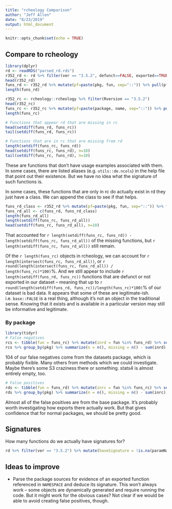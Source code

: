 ```yaml
---
title: "rcheology Comparison"
author: "Jeff Allen"
date: "8/23/2019"
output: html_document
---
```


```r
knitr::opts_chunk$set(echo = TRUE)
```

## Compare to rcheology

```r
library(dplyr)
rd <- readRDS("parsed_rd.rds")
r352_rd <- rd %>% filter(ver == "3.5.2", defunct==FALSE, exported==TRUE | (pkg == "base")) # Base has some special treatment, but I don't think that literally everything is exported... Here we include all base functions. We should maybe prohibit aliases, though that doesn't improve performance by much -- it drives the FPR down to almost 0 but the TPR comes down substantially, too.
head(r352_rd)
funs_rd <- r352_rd %>% mutate(pf=paste(pkg, fun, sep="::")) %>% pull(pf) %>% unique
length(funs_rd)

r352_rc <- rcheology::rcheology %>% filter(Rversion == "3.5.2")
head(r352_rc)
funs_rc <- r352_rc %>% mutate(pf=paste(package, name, sep="::")) %>% pull(pf)
length(funs_rc)

# Functions that appear rd that are missing in rc
head(setdiff(funs_rd, funs_rc))
tail(setdiff(funs_rd, funs_rc))
```

```r
# Functions that are in rc that are missing from rd
length(setdiff(funs_rc, funs_rd))
head(setdiff(funs_rc, funs_rd), n=10)
tail(setdiff(funs_rc, funs_rd), n=10)
```

These are functions that don't have usage examples associated with them. In some cases, there are listed aliases (e.g. `utils::de.ncols`) in the help file that point out their existence. But we have no idea what the signature of such functions is.

In some cases, these functions that are only in rc do actually exist in rd they just have a class. We can append the class to see if that helps.

```r
funs_rd_class <- r352_rd %>% mutate(pf=paste(pkg, fun, sep="::")) %>% filter(!is.na(class)) %>% mutate(pfc = paste(pf, class, sep=".")) %>% pull(pfc) %>% unique
funs_rd_all <- c(funs_rd, funs_rd_class)
length(funs_rd_all)
length(setdiff(funs_rc, funs_rd_all))
head(setdiff(funs_rc, funs_rd_all), n=10)
```

That accounted for `r length(setdiff(funs_rc, funs_rd)) - length(setdiff(funs_rc, funs_rd_all))` of the missing functions, but `r length(setdiff(funs_rc, funs_rd_all))` still remain.

Of the `r length(funs_rc)` objects in rcheology, we can account for `r length(intersect(funs_rc, funs_rd_all))`, or `r round(length(intersect(funs_rc, funs_rd_all)) / length(funs_rc)*100)`%. And we still appear to include `r length(setdiff(funs_rd, funs_rc))` functions that are defunct or not exported in our dataset -- meaning that up to `r round(length(setdiff(funs_rd, funs_rc))/length(funs_rc)*100)`% of our dataset is bad data. It appears that some of these are legitimate-ish. i.e. `base::FALSE` is a real thing, although it's not an object in the traditional sense. Knowing that it exists and is available in a particular version may still be informative and legitimate.

### By package

```r
library(tidyr)
# False negatives
rcs <- tibble(fun = funs_rc) %>% mutate(inrd = fun %in% funs_rd) %>% separate(fun, c("pkg", "fun"), sep="::")
rcs %>% group_by(pkg) %>% summarize(n = n(), missing = n() - sum(inrd), inrd_pct = sum(inrd) / n() * 100)
```

104 of our false negatives come from the datasets package, which is probably fixible. Many others from methods which we could investigate. Maybe there's some S3 craziness there or something. stats4 is almost entirely empty, too.

```r
# False positives
rds <- tibble(fun = funs_rd) %>% mutate(inrc = fun %in% funs_rc) %>% separate(fun, c("pkg", "fun"), sep="::")
rds %>% group_by(pkg) %>% summarize(n = n(), missing = n() - sum(inrc), inrc_pct = sum(inrc) / n() * 100)
```

Almost all of the false positives are from the base package. It's probably worth investigating how exports there actually work. But that gives confidence that for normal packages, we should be pretty good.


## Signatures

How many functions do we actually have signatures for?

```r
rd %>% filter(ver == "3.5.2") %>% mutate(haveSignature = !is.na(paramName)) %>% group_by(ver, pkg, fun, haveSignature) %>% summarize() %>% group_by(ver, pkg) %>% summarize(withSig = sum(haveSignature), total = n(), pct = round(sum(haveSignature) / n() * 100)) %>% as.data.frame()
```

## Ideas to improve

 - Parse the package sources for evidence of an exported function referenced in `NAMESPACE` and deduce its signature. This won't always work -- some objects are dynamically generated and require running the code. But it might work for the obvious cases? Not clear if we would be able to avoid creating false positives, though.

